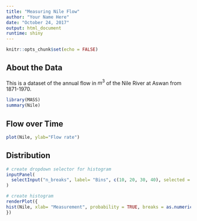 ```yaml
---
title: "Measuring Nile Flow"
author: "Your Name Here"
date: "October 24, 2017"
output: html_document
runtime: shiny
---
```

<!-- this code chunk is for setting global chunk options. --> 
```r
knitr::opts_chunk$set(echo = FALSE)
```

## About the Data
This is a dataset of the annual flow in $m^3$ of the Nile River at Aswan from 1871-1970. 

<!-- this code chunk loads in the MASS package of datasets and generates a summary of the Nile dataset in that package  --> 
```r
library(MASS)
summary(Nile)
```

<!-- this code chunk generates a line plot  -->
## Flow over Time
```r
plot(Nile, ylab="Flow rate")
```

<!-- this code chunk generates an interactive histogram. Make sure to put runtime:shiny in the header!  -->

## Distribution

```r

# create dropdown selector for histogram
inputPanel(
  selectInput("n_breaks", label= "Bins", c(10, 20, 30, 40), selected = 10)  #creates a dropdown selector
)

# create histogram
renderPlot({
hist(Nile, xlab= "Measurement", probability = TRUE, breaks = as.numeric(input$n_breaks), col="deepskyblue3", main="Histogram of Nile Flow") 
})
```

